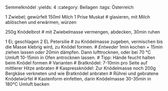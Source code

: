 Semmelknödel
:yields: 4
:category: Beilagen
:tags: Österreich


1 Zwiebel; gewürfelt
150ml Milch
1 Prise Muskat
# glasieren, mit Milch ablöschen und erwärmen, würzen

250g Knödelbrot
# mit Zwiebelmasse vermengen, abdecken, 30min ruhen

1 Ei; geschlagen
2 EL Petersilie
# zu Knödelmasse zugeben, vermischen bis die Masse klebrig wird, zu Knödel formen.
# _Entweder_ 1min kochen + 15min ziehen lassen _oder_ 20min dämpfen. Dann lufttrocknen, oder bei 70 °C Umluft 10-15min in Ofen antrocknen lassen.
# Tipp: Hände feucht halten beim Knödel formen
# Varianten
# Bratknödel: 7-10min pro Seite auf mittlerer Hitze anbraten
# Kaspressknödel: Zur Knödelmasse noch 200g Bergkäse verkneten und wie Bratknödel anbraten
# Rührei und gebratene Knödelwürfel
# Kastenform einfetten, darin Knödelmasse 30-35min in 180°C Umluft backen
